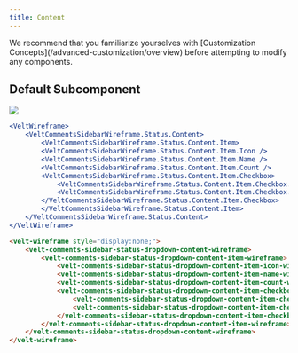 ```yaml
---
title: Content
---
```


<Note>
We recommend that you familiarize yourselves with [Customization Concepts](/advanced-customization/overview) before attempting to modify any components.
</Note>



## Default Subcomponent

![](/images/customization/filter-status-content.png)
<RequestExample>

```jsx React / Next.js
<VeltWireframe>
    <VeltCommentsSidebarWireframe.Status.Content>
        <VeltCommentsSidebarWireframe.Status.Content.Item>
        <VeltCommentsSidebarWireframe.Status.Content.Item.Icon />
        <VeltCommentsSidebarWireframe.Status.Content.Item.Name />
        <VeltCommentsSidebarWireframe.Status.Content.Item.Count />
        <VeltCommentsSidebarWireframe.Status.Content.Item.Checkbox>
            <VeltCommentsSidebarWireframe.Status.Content.Item.Checkbox.Checked />
            <VeltCommentsSidebarWireframe.Status.Content.Item.Checkbox.Unchecked />
        </VeltCommentsSidebarWireframe.Status.Content.Item.Checkbox>
        </VeltCommentsSidebarWireframe.Status.Content.Item>
    </VeltCommentsSidebarWireframe.Status.Content>
</VeltWireframe>
```


```HTML HTML
<velt-wireframe style="display:none;">
    <velt-comments-sidebar-status-dropdown-content-wireframe>
        <velt-comments-sidebar-status-dropdown-content-item-wireframe>
            <velt-comments-sidebar-status-dropdown-content-item-icon-wireframe></velt-comments-sidebar-status-dropdown-content-item-icon-wireframe>
            <velt-comments-sidebar-status-dropdown-content-item-name-wireframe></velt-comments-sidebar-status-dropdown-content-item-name-wireframe>
            <velt-comments-sidebar-status-dropdown-content-item-count-wireframe></velt-comments-sidebar-status-dropdown-content-item-count-wireframe>
            <velt-comments-sidebar-status-dropdown-content-item-checkbox-wireframe>
                <velt-comments-sidebar-status-dropdown-content-item-checkbox-unchecked-wireframe></velt-comments-sidebar-status-dropdown-content-item-checkbox-unchecked-wireframe>
                <velt-comments-sidebar-status-dropdown-content-item-checkbox-checked-wireframe></velt-comments-sidebar-status-dropdown-content-item-checkbox-checked-wireframe>
            </velt-comments-sidebar-status-dropdown-content-item-checkbox-wireframe>
        </velt-comments-sidebar-status-dropdown-content-item-wireframe>
    </velt-comments-sidebar-status-dropdown-content-wireframe>
</velt-wireframe>
```
</RequestExample>





